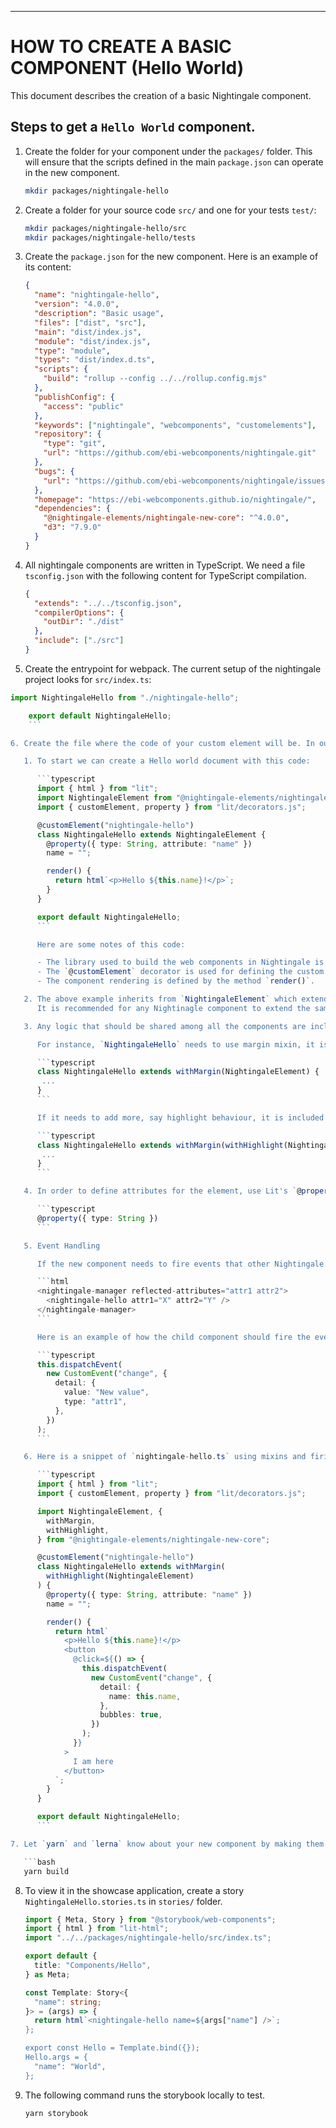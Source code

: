 <Meta title="Creating a component" />

---

# HOW TO CREATE A BASIC COMPONENT (Hello World)

This document describes the creation of a basic Nightingale component.

## Steps to get a `Hello World` component.

1. Create the folder for your component under the `packages/` folder. This will ensure that the scripts defined in the main `package.json` can operate in the new component.
   ```bash
   mkdir packages/nightingale-hello
   ```
2. Create a folder for your source code `src/` and one for your tests `test/`:
   ```bash
   mkdir packages/nightingale-hello/src
   mkdir packages/nightingale-hello/tests
   ```
3. Create the `package.json` for the new component. Here is an example of its content:

   ```json
   {
     "name": "nightingale-hello",
     "version": "4.0.0",
     "description": "Basic usage",
     "files": ["dist", "src"],
     "main": "dist/index.js",
     "module": "dist/index.js",
     "type": "module",
     "types": "dist/index.d.ts",
     "scripts": {
       "build": "rollup --config ../../rollup.config.mjs"
     },
     "publishConfig": {
       "access": "public"
     },
     "keywords": ["nightingale", "webcomponents", "customelements"],
     "repository": {
       "type": "git",
       "url": "https://github.com/ebi-webcomponents/nightingale.git"
     },
     "bugs": {
       "url": "https://github.com/ebi-webcomponents/nightingale/issues"
     },
     "homepage": "https://ebi-webcomponents.github.io/nightingale/",
     "dependencies": {
       "@nightingale-elements/nightingale-new-core": "^4.0.0",
       "d3": "7.9.0"
     }
   }
   ```

4. All nightingale components are written in TypeScript. We need a file `tsconfig.json` with the following content for TypeScript compilation.

   ```json
   {
     "extends": "../../tsconfig.json",
     "compilerOptions": {
       "outDir": "./dist"
     },
     "include": ["./src"]
   }
   ```

5. Create the entrypoint for webpack. The current setup of the nightingale project looks for `src/index.ts`:

```typescript
import NightingaleHello from "./nightingale-hello";

    export default NightingaleHello;
    ```

6. Create the file where the code of your custom element will be. In our example `src/nightingale-hello.ts`.

   1. To start we can create a Hello world document with this code:

      ```typescript
      import { html } from "lit";
      import NightingaleElement from "@nightingale-elements/nightingale-new-core";
      import { customElement, property } from "lit/decorators.js";

      @customElement("nightingale-hello")
      class NightingaleHello extends NightingaleElement {
        @property({ type: String, attribute: "name" })
        name = "";

        render() {
          return html`<p>Hello ${this.name}!</p>`;
        }
      }

      export default NightingaleHello;
      ```

      Here are some notes of this code:

      - The library used to build the web components in Nightingale is [Lit](https://lit.dev/docs/).
      - The `@customElement` decorator is used for defining the custom element following the web component standard of defining and registering custom elements.
      - The component rendering is defined by the method `render()`.

   2. The above example inherits from `NightingaleElement` which extends the [LitElement](https://lit.dev/docs/api/LitElement/) itself.
      It is recommended for any Nightinagle component to extend the same.

   3. Any logic that should be shared among all the components are included in it as a `mixin`.

      For instance, `NightingaleHello` needs to use margin mixin, it is inherited as follows:

      ```typescript
      class NightingaleHello extends withMargin(NightingaleElement) {
       ...
      }
      ```

      If it needs to add more, say highlight behaviour, it is included as:

      ```typescript
      class NightingaleHello extends withMargin(withHighlight(NightingaleElement)) {
       ...
      }
      ```

   4. In order to define attributes for the element, use Lit's `@property` decorator. The `@property` decorator declares a reactive property and there is no need to capture using `attributeChangedCallback`.

      ```typescript
      @property({ type: String })
      ```

   5. Event Handling

      If the new component needs to fire events that other Nightingale components could use via `<nightingale-manager>`, it has to be of type change and the detail object should contain the attributes `type` and `value`.

      ```html
      <nightingale-manager reflected-attributes="attr1 attr2">
        <nightingale-hello attr1="X" attr2="Y" />
      </nightingale-manager>
      ```

      Here is an example of how the child component should fire the event:

      ```typescript
      this.dispatchEvent(
        new CustomEvent("change", {
          detail: {
            value: "New value",
            type: "attr1",
          },
        })
      );
      ```

   6. Here is a snippet of `nightingale-hello.ts` using mixins and firing events.

      ```typescript
      import { html } from "lit";
      import { customElement, property } from "lit/decorators.js";

      import NightingaleElement, {
        withMargin,
        withHighlight,
      } from "@nightingale-elements/nightingale-new-core";

      @customElement("nightingale-hello")
      class NightingaleHello extends withMargin(
        withHighlight(NightingaleElement)
      ) {
        @property({ type: String, attribute: "name" })
        name = "";

        render() {
          return html`
            <p>Hello ${this.name}!</p>
            <button
              @click=${() => {
                this.dispatchEvent(
                  new CustomEvent("change", {
                    detail: {
                      name: this.name,
                    },
                    bubbles: true,
                  })
                );
              }}
            >
              I am here
            </button>
          `;
        }
      }

      export default NightingaleHello;
      ```

7. Let `yarn` and `lerna` know about your new component by making them.

   ```bash
   yarn build
   ```

8. To view it in the showcase application, create a story `NightingaleHello.stories.ts` in `stories/` folder.

    ```typescript
    import { Meta, Story } from "@storybook/web-components";
    import { html } from "lit-html";
    import "../../packages/nightingale-hello/src/index.ts";
    
    export default {
      title: "Components/Hello",
    } as Meta;
    
    const Template: Story<{
      "name": string;
    }> = (args) => {
      return html`<nightingale-hello name=${args["name"] />`;
    };
    
    export const Hello = Template.bind({});
    Hello.args = {
      "name": "World",
    };
    ```

9. The following command runs the storybook locally to test.

    ```bash
    yarn storybook
    ```


